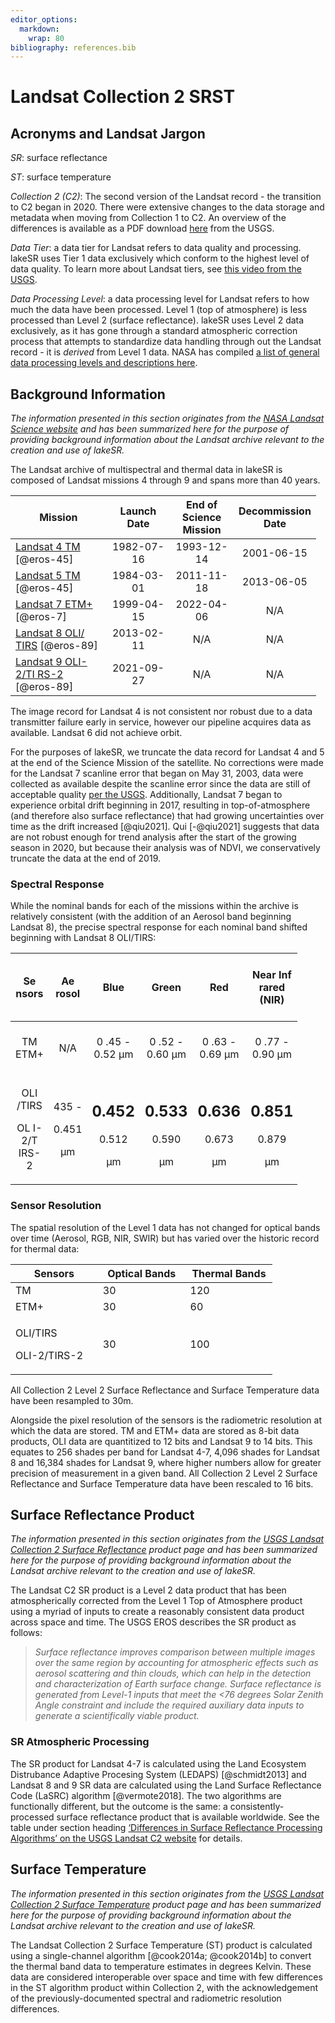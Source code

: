 ```yaml
---
editor_options:
  markdown:
    wrap: 80
bibliography: references.bib
---
```


# Landsat Collection 2 SRST {#LS-C2-SRST}

## Acronyms and Landsat Jargon

*SR*: surface reflectance

*ST*: surface temperature

*Collection 2 (C2)*: The second version of the Landsat record - the transition
to C2 began in 2020. There were extensive changes to the data storage and
metadata when moving from Collection 1 to C2. An overview of the differences is
available as a PDF download
[here](https://www.usgs.gov/media/files/landsat-collection-1-vs-collection-2-summary)
from the USGS.

*Data Tier*: a data tier for Landsat refers to data quality and processing.
lakeSR uses Tier 1 data exclusively which conform to the highest level of data
quality. To learn more about Landsat tiers, see [this video from the
USGS](https://www.usgs.gov/media/videos/landsat-collections-what-are-tiers).

*Data Processing Level*: a data processing level for Landsat refers to how much
the data have been processed. Level 1 (top of atmosphere) is less processed than
Level 2 (surface reflectance). lakeSR uses Level 2 data exclusively, as it has
gone through a standard atmospheric correction process that attempts to
standardize data handling through out the Landsat record - it is *derived* from
Level 1 data. NASA has compiled [a list of general data processing levels and
descriptions
here](https://www.earthdata.nasa.gov/learn/earth-observation-data-basics/data-processing-levels).

## Background Information {#valid-dates}

*The information presented in this section originates from the [NASA Landsat
Science website](https://landsat.gsfc.nasa.gov/) and has been summarized here
for the purpose of providing background information about the Landsat archive
relevant to the creation and use of lakeSR.*

The Landsat archive of multispectral and thermal data in lakeSR is composed of
Landsat missions 4 through 9 and spans more than 40 years.

+------------------------+----------------+----------------+----------------+
| Mission                | Launch Date    | End of Science | Decommission   |
|                        |                | Mission        | Date           |
+========================+:==============:+:==============:+:==============:+
| [Landsat 4             | 1982-07-16     | 1993-12-14     | 2001-06-15     |
| TM](h%20ttps://lands   |                |                |                |
| %20a%20t.g%2%200%20sfc |                |                |                |
| .na%20sa.go%20v/s%20at |                |                |                |
| %20ellites/landsat-4/) |                |                |                |
| [@eros-45]             |                |                |                |
+------------------------+----------------+----------------+----------------+
| [Landsat 5             | 1984-03-01     | 2011-11-18     | 2013-06-05     |
| TM](h%20ttps://lands   |                |                |                |
| %20a%20t.g%2%200%20sfc |                |                |                |
| .na%20sa.go%20v/s%20at |                |                |                |
| %20ellites/landsat-5/) |                |                |                |
| [@eros-45]             |                |                |                |
+------------------------+----------------+----------------+----------------+
| [Landsat 7             | 1999-04-15     | 2022-04-06     | N/A            |
| ETM+](h%20ttps://lands |                |                |                |
| %20a%20t.g%2%200%20sfc |                |                |                |
| .na%20sa.go%20v/s%20at |                |                |                |
| %20ellites/landsat-7/) |                |                |                |
| [@eros-7]              |                |                |                |
+------------------------+----------------+----------------+----------------+
| [Landsat 8             | 2013-02-11     | N/A            | N/A            |
| OLI/                   |                |                |                |
| TIRS](h%20ttps://lands |                |                |                |
| %20a%20t.g%2%200%20sfc |                |                |                |
| .na%20sa.go%20v/s%20at |                |                |                |
| %20ellites/landsat-8/) |                |                |                |
| [@eros-89]             |                |                |                |
+------------------------+----------------+----------------+----------------+
| [Landsat 9             | 2021-09-27     | N/A            | N/A            |
| OLI-2/TI               |                |                |                |
| RS-2](h%20ttps://lands |                |                |                |
| %20a%20t.g%2%200%20sfc |                |                |                |
| .na%20sa.go%20v/s%20at |                |                |                |
| %20ellites/landsat-9/) |                |                |                |
| [@eros-89]             |                |                |                |
+------------------------+----------------+----------------+----------------+

The image record for Landsat 4 is not consistent nor robust due to a data
transmitter failure early in service, however our pipeline acquires data as
available. Landsat 6 did not achieve orbit.

For the purposes of lakeSR, we truncate the data record for Landsat 4 and 5 at
the end of the Science Mission of the satellite. No corrections were made for
the Landsat 7 scanline error that began on May 31, 2003, data were collected as
available despite the scanline error since the data are still of acceptable
quality [per the USGS](https://www.usgs.gov/faqs/what-landsat-7-etm-slc-data).
Additionally, Landsat 7 began to experience orbital drift beginning in 2017,
resulting in top-of-atmosphere (and therefore also surface reflectance) that had
growing uncertainties over time as the drift increased [@qiu2021]. Qui
[-@qiu2021] suggests that data are not robust enough for trend analysis after
the start of the growing season in 2020, but because their analysis was of NDVI,
we conservatively truncate the data at the end of 2019.

### Spectral Response

While the nominal bands for each of the missions within the archive is
relatively consistent (with the addition of an Aerosol band beginning Landsat
8), the precise spectral response for each nominal band shifted beginning with
Landsat 8 OLI/TIRS:

+-------+-------+-------+-------+-------+-------+-------+-------+-------+
| Se    | Ae    | Blue  | Green | Red   | Near  | Short | Short | Th    |
| nsors | rosol |       |       |       | Inf   | Wave  | Wave  | ermal |
|       |       |       |       |       | rared | Inf   | Inf   |       |
|       |       |       |       |       | (NIR) | rared | rared |       |
|       |       |       |       |       |       | 1     | 2     |       |
|       |       |       |       |       |       | (SWIR | (SWIR |       |
|       |       |       |       |       |       | 1)    | 2)    |       |
+:=====:+:=====:+:=====:+:=====:+:=====:+:=====:+:=====:+:=====:+:=====:+
| TM    | N/A   | 0     | 0     | 0     | 0     | 1     | 2     | 10    |
| ETM+  |       | .45 - | .52 - | .63 - | .77 - | .55 - | .08 - | .40 - |
|       |       | 0.52  | 0.60  | 0.69  | 0.90  | 1.75  | 2.35  | 12.50 |
|       |       | μm    | μm    | μm    | μm    | μm    | μm    | μm    |
+-------+-------+-------+-------+-------+-------+-------+-------+-------+
| OLI   | 435 - | 0.452 | 0.533 | 0.636 | 0.851 | 1.566 | 2.107 | 10    |
| /TIRS |       | -     | -     | -     | -     | -     | -     | .60 - |
|       | 0.451 |       |       |       |       |       |       | 1     |
| OL    |       | 0.512 | 0.590 | 0.673 | 0.879 | 1.651 | 2.294 | 1.19, |
| I-2/T | μm    |       |       |       |       |       |       | 11    |
| IRS-2 |       | μm    | μm    | μm    | μm    | μm    | μm    | .50 - |
|       |       |       |       |       |       |       |       | 12.51 |
|       |       |       |       |       |       |       |       | μm    |
+-------+-------+-------+-------+-------+-------+-------+-------+-------+

### Sensor Resolution

The spatial resolution of the Level 1 data has not changed for optical bands
over time (Aerosol, RGB, NIR, SWIR) but has varied over the historic record for
thermal data:

+-----------------------+-----------------------+-----------------------+
| Sensors               | Optical Bands         | Thermal Bands         |
+=======================+=======================+=======================+
| TM                    | 30                    | 120                   |
+-----------------------+-----------------------+-----------------------+
| ETM+                  | 30                    | 60                    |
+-----------------------+-----------------------+-----------------------+
| OLI/TIRS              | 30                    | 100                   |
|                       |                       |                       |
| OLI-2/TIRS-2          |                       |                       |
+-----------------------+-----------------------+-----------------------+

All Collection 2 Level 2 Surface Reflectance and Surface Temperature data have
been resampled to 30m.

Alongside the pixel resolution of the sensors is the radiometric resolution at
which the data are stored. TM and ETM+ data are stored as 8-bit data products,
OLI data are quantitized to 12 bits and Landsat 9 to 14 bits. This equates to
256 shades per band for Landsat 4-7, 4,096 shades for Landsat 8 and 16,384
shades for Landsat 9, where higher numbers allow for greater precision of
measurement in a given band. All Collection 2 Level 2 Surface Reflectance and
Surface Temperature data have been rescaled to 16 bits.

## Surface Reflectance Product

*The information presented in this section originates from the [USGS Landsat
Collection 2 Surface
Reflectance](https://www.usgs.gov/landsat-missions/landsat-surface-reflectance)
product page and has been summarized here for the purpose of providing
background information about the Landsat archive relevant to the creation and
use of lakeSR.*

The Landsat C2 SR product is a Level 2 data product that has been
atmospherically corrected from the Level 1 Top of Atmosphere product using a
myriad of inputs to create a reasonably consistent data product across space and
time. The USGS EROS describes the SR product as follows:

> *Surface reflectance improves comparison between multiple images over the same
> region by accounting for atmospheric effects such as aerosol scattering and
> thin clouds, which can help in the detection and characterization of Earth
> surface change. Surface reflectance is generated from Level-1 inputs that meet
> the \<76 degrees Solar Zenith Angle constraint and include the required
> auxiliary data inputs to generate a scientifically viable product.*

### SR Atmospheric Processing

The SR product for Landsat 4-7 is calculated using the Land Ecosystem
Distrubance Adaptive Procesing System (LEDAPS) [@schmidt2013] and Landsat 8 and
9 SR data are calculated using the Land Surface Reflectance Code (LaSRC)
algorithm [@vermote2018]. The two algorithms are functionally different, but the
outcome is the same: a consistently-processed surface reflectance product that
is available worldwide. See the table under section heading ['Differences in
Surface Reflectance Processing Algorithms' on the USGS Landsat C2
website](https://www.usgs.gov/landsat-missions/landsat-collection-2-surface-reflectance)
for details.

## Surface Temperature

*The information presented in this section originates from the [USGS Landsat
Collection 2 Surface
Temperature](https://www.usgs.gov/landsat-missions/landsat-collection-2-surface-temperature)
product page and has been summarized here for the purpose of providing
background information about the Landsat archive relevant to the creation and
use of lakeSR.*

The Landsat Collection 2 Surface Temperature (ST) product is calculated using a
single-channel algorithm [@cook2014a; @cook2014b] to convert the thermal band
data to temperature estimates in degrees Kelvin. These data are considered
interoperable over space and time with few differences in the ST algorithm
product within Collection 2, with the acknowledgement of the
previously-documented spectral and radiometric resolution differences.
